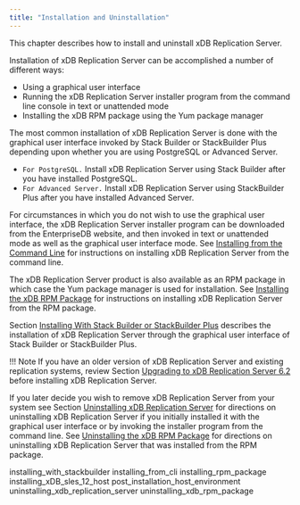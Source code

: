 ```yaml
---
title: "Installation and Uninstallation"
---
```


<div id="installation" class="registered_link"></div>

This chapter describes how to install and uninstall xDB Replication Server.

Installation of xDB Replication Server can be accomplished a number of different ways:

-   Using a graphical user interface
-   Running the xDB Replication Server installer program from the command line console in text or unattended mode
-   Installing the xDB RPM package using the Yum package manager

The most common installation of xDB Replication Server is done with the graphical user interface invoked by Stack Builder or StackBuilder Plus depending upon whether you are using PostgreSQL or Advanced Server.

-   `For PostgreSQL.` Install xDB Replication Server using Stack Builder after you have installed PostgreSQL.
-   `For Advanced Server.` Install xDB Replication Server using StackBuilder Plus after you have installed Advanced Server.

For circumstances in which you do not wish to use the graphical user interface, the xDB Replication Server installer program can be downloaded from the EnterpriseDB website, and then invoked in text or unattended mode as well as the graphical user interface mode. See [Installing from the Command Line](02_installing_from_cli/#installing_from_cli) for instructions on installing xDB Replication Server from the command line.

The xDB Replication Server product is also available as an RPM package in which case the Yum package manager is used for installation. See [Installing the xDB RPM Package](03_installing_rpm_package/#installing_rpm_package) for instructions on installing xDB Replication Server from the RPM package.

Section [Installing With Stack Builder or StackBuilder Plus](01_installing_with_stackbuilder/#installing_with_stackbuilder) describes the installation of xDB Replication Server through the graphical user interface of Stack Builder or StackBuilder Plus.

!!! Note
    If you have an older version of xDB Replication Server and existing replication systems, review Section [Upgrading to xDB Replication Server 6.2](../10_appendix/02_upgrading_to_xdb6_2/#upgrading_to_xdb6_2) before installing xDB Replication Server.

If you later decide you wish to remove xDB Replication Server from your system see Section [Uninstalling xDB Replication Server](06_uninstalling_xdb_replication_server/#uninstalling_xdb_replication_server) for directions on uninstalling xDB Replication Server if you initially installed it with the graphical user interface or by invoking the installer program from the command line. See [Uninstalling the xDB RPM Package](07_uninstalling_xdb_rpm_package/#uninstalling_xdb_rpm_package) for directions on uninstalling xDB Replication Server that was installed from the RPM package.

<div class="toctree" maxdepth="3">

installing_with_stackbuilder installing_from_cli installing_rpm_package installing_xDB_sles_12_host post_installation_host_environment uninstalling_xdb_replication_server uninstalling_xdb_rpm_package

</div>
